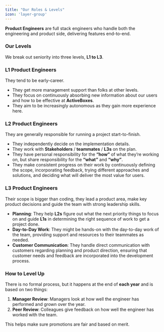 ```yaml
---
title: "Our Roles & Levels"
icon: 'layer-group'
---
```


**Product Engineers** are full stack engineers who handle both the engineering and product side, delivering features end-to-end.

### Our Levels

We break out seniority into three levels, **L1 to L3**.

### L1 Product Engineers

They tend to be early-career.

- They get more management support than folks at other levels. 
- They focus on continuously absorbing new information about our users and how to be effective at **ActiveBoxes**. 
- They aim to be increasingly autonomous as they gain more experience here.

### L2 Product Engineers

They are generally responsible for running a project start-to-finish. 

- They independently decide on the implementation details.
- They work with **Stakeholders** / **teammates** / **L3s** on the plan. 
- They have personal responsibility for the **“how”** of what they’re working on, but share responsibility for the **“what”** and **“why”**. 
- They make consistent progress on their work by continuously defining the scope, incorporating feedback, trying different approaches and solutions, and deciding what will deliver the most value for users.

### L3 Product Engineers
Their scope is bigger than coding, they lead a product area, make key product decisions and guide the team with strong leadership skills.

- **Planning**: They help **L2s** figure out what the next priority things to focus on and guide **L1s** in determining the right sequence of work to get a project done.
- **Day-to-Day Work**: They might be hands-on with the day-to-day work of the team, providing support and resources to their teammates as needed.
- **Customer Communication**: They handle direct communication with customers regarding planning and product direction, ensuring that customer needs and feedback are incorporated into the development process.

### How to Level Up

There is no formal process, but it happens at the end of **each year** and is based on two things:

1. **Manager Review**: Managers look at how well the engineer has performed and grown over the year.
2. **Peer Review**: Colleagues give feedback on how well the engineer has worked with the team.

This helps make sure promotions are fair and based on merit.